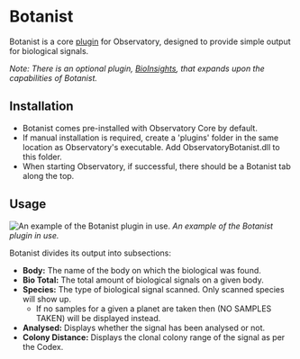 # Botanist

Botanist is a core [plugin](/usage/plugins) for Observatory, designed to provide simple output for biological signals.

*Note: There is an optional plugin, [BioInsights](/usage/plugins/thirdparty/bioinsights), that expands upon the capabilities of Botanist.*


## Installation

  * Botanist comes pre-installed with Observatory Core by default.
  * If manual installation is required, create a 'plugins' folder in the same location as Observatory's executable. Add ObservatoryBotanist.dll to this folder.
  * When starting Observatory, if successful, there should be a Botanist tab along the top.

## Usage


![An example of the Botanist plugin in use.](/botanist-example.png)
*An example of the Botanist plugin in use.*

Botanist divides its output into subsections: 

  * **Body:** The name of the body on which the biological was found.
  * **Bio Total:** The total amount of biological signals on a given body.
  * **Species:** The type of biological signal scanned. Only scanned species will show up.
    * If no samples for a given a planet are taken then (NO SAMPLES TAKEN) will be displayed instead.
  * **Analysed:** Displays whether the signal has been analysed or not.
  * **Colony Distance:** Displays the clonal colony range of the signal as per the Codex.


